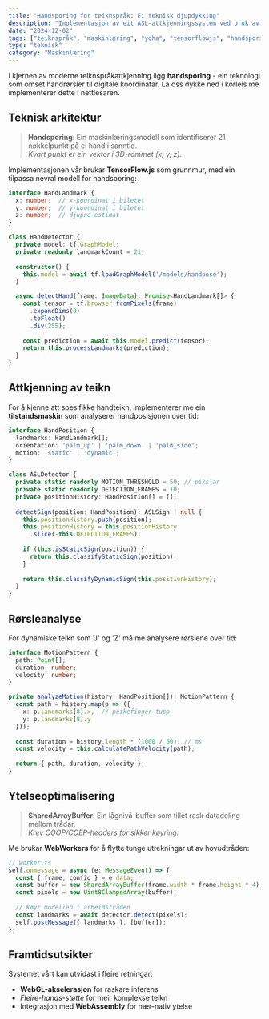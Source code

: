 ```yaml
---
title: "Handsporing for teiknspråk: Ei teknisk djupdykking"
description: "Implementasjon av eit ASL-attkjenningssystem ved bruk av maskinlæring og handsporing i nettlesaren"
date: "2024-12-02"
tags: ["teiknspråk", "maskinlæring", "yoha", "tensorflowjs", "handsporing"]
type: "teknisk"
category: "Maskinlæring"
---
```


I kjernen av moderne teiknspråkattkjenning ligg **handsporing** - ein teknologi som omset handrørsler til digitale koordinatar. La oss dykke ned i korleis me implementerer dette i nettlesaren.

## Teknisk arkitektur

> **Handsporing**: Ein maskinlæringsmodell som identifiserer 21 nøkkelpunkt på ei hand i sanntid.  
> *Kvart punkt er ein vektor i 3D-rommet (x, y, z).*

Implementasjonen vår brukar **TensorFlow.js** som grunnmur, med ein tilpassa nevral modell for handsporing:

```typescript
interface HandLandmark {
  x: number;  // x-koordinat i biletet
  y: number;  // y-koordinat i biletet
  z: number;  // djupne-estimat
}

class HandDetector {
  private model: tf.GraphModel;
  private readonly landmarkCount = 21;
  
  constructor() {
    this.model = await tf.loadGraphModel('/models/handpose');
  }

  async detectHand(frame: ImageData): Promise<HandLandmark[]> {
    const tensor = tf.browser.fromPixels(frame)
      .expandDims(0)
      .toFloat()
      .div(255);
    
    const prediction = await this.model.predict(tensor);
    return this.processLandmarks(prediction);
  }
}
```

## Attkjenning av teikn

For å kjenne att spesifikke handteikn, implementerer me ein **tilstandsmaskin** som analyserer handposisjonen over tid:

```typescript
interface HandPosition {
  landmarks: HandLandmark[];
  orientation: 'palm_up' | 'palm_down' | 'palm_side';
  motion: 'static' | 'dynamic';
}

class ASLDetector {
  private static readonly MOTION_THRESHOLD = 50; // pikslar
  private static readonly DETECTION_FRAMES = 10;
  private positionHistory: HandPosition[] = [];
  
  detectSign(position: HandPosition): ASLSign | null {
    this.positionHistory.push(position);
    this.positionHistory = this.positionHistory
      .slice(-this.DETECTION_FRAMES);
    
    if (this.isStaticSign(position)) {
      return this.classifyStaticSign(position);
    }
    
    return this.classifyDynamicSign(this.positionHistory);
  }
}
```

## Rørsleanalyse

For dynamiske teikn som 'J' og 'Z' må me analysere rørslene over tid:

```typescript
interface MotionPattern {
  path: Point[];
  duration: number;
  velocity: number;
}

private analyzeMotion(history: HandPosition[]): MotionPattern {
  const path = history.map(p => ({
    x: p.landmarks[8].x,  // peikefinger-tupp
    y: p.landmarks[8].y
  }));
  
  const duration = history.length * (1000 / 60); // ms
  const velocity = this.calculatePathVelocity(path);
  
  return { path, duration, velocity };
}
```

## Ytelseoptimalisering

> **SharedArrayBuffer**: Ein lågnivå-buffer som tillèt rask datadeling mellom trådar.  
> *Krev COOP/COEP-headers for sikker køyring.*

Me brukar **WebWorkers** for å flytte tunge utrekningar ut av hovudtråden:

```typescript
// worker.ts
self.onmessage = async (e: MessageEvent) => {
  const { frame, config } = e.data;
  const buffer = new SharedArrayBuffer(frame.width * frame.height * 4);
  const pixels = new Uint8ClampedArray(buffer);
  
  // Køyr modellen i arbeidstråden
  const landmarks = await detector.detect(pixels);
  self.postMessage({ landmarks }, [buffer]);
};
```

## Framtidsutsikter

Systemet vårt kan utvidast i fleire retningar:
- **WebGL-akselerasjon** for raskare inferens
- *Fleire-hands-støtte* for meir komplekse teikn
- Integrasjon med **WebAssembly** for nær-nativ ytelse
